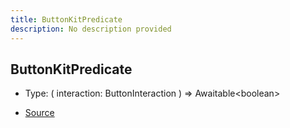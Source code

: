 ```yaml
---
title: ButtonKitPredicate
description: No description provided
---
```


## ButtonKitPredicate

- Type: (
  interaction: ButtonInteraction
) => Awaitable\<boolean>

- [Source](https://github.com/underctrl-io/commandkit/blob/f8cc07d11d2ae5ed7f529adff1649936223e27b2/packages/commandkit/src/components/button/ButtonKit.ts#L18)